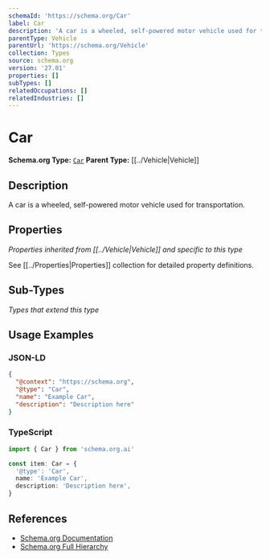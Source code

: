 ```yaml
---
schemaId: 'https://schema.org/Car'
label: Car
description: 'A car is a wheeled, self-powered motor vehicle used for transportation.'
parentType: Vehicle
parentUrl: 'https://schema.org/Vehicle'
collection: Types
source: schema.org
version: '27.01'
properties: []
subTypes: []
relatedOccupations: []
relatedIndustries: []
---
```

# Car

**Schema.org Type:** [`Car`](https://schema.org/Car)
**Parent Type:** [[../Vehicle|Vehicle]]

## Description

A car is a wheeled, self-powered motor vehicle used for transportation.

## Properties

*Properties inherited from [[../Vehicle|Vehicle]] and specific to this type*

See [[../Properties|Properties]] collection for detailed property definitions.

## Sub-Types

*Types that extend this type*

## Usage Examples

### JSON-LD

```json
{
  "@context": "https://schema.org",
  "@type": "Car",
  "name": "Example Car",
  "description": "Description here"
}
```

### TypeScript

```typescript
import { Car } from 'schema.org.ai'

const item: Car = {
  '@type': 'Car',
  name: 'Example Car',
  description: 'Description here',
}
```

## References

- [Schema.org Documentation](https://schema.org/Car)
- [Schema.org Full Hierarchy](https://schema.org/docs/full.html)
